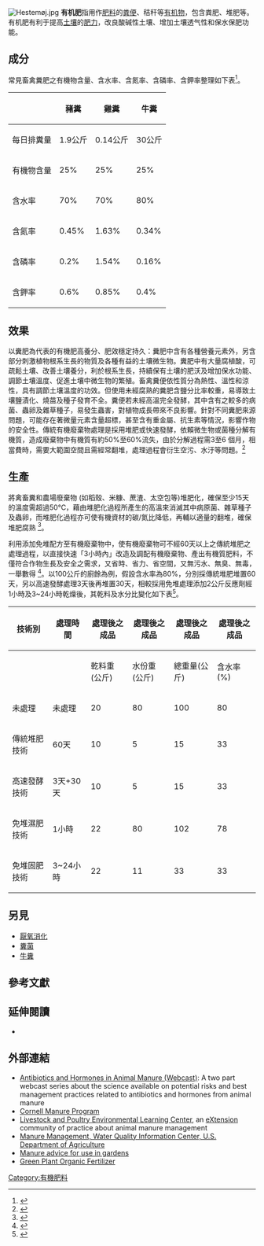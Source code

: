 [[File:Hestemøj.jpg|thumb]]
'''有机肥'''指用作[[肥料|肥料]]的[[粪便|粪便]]、秸秆等[[有机物|有机物]]，包含粪肥、堆肥等。有机肥有利于提高[[土壤|土壤]]的[[肥力|肥力]]，改良酸碱性土壤、增加土壤透气性和保水保肥功能。

==成分==
常見畜禽糞肥之有機物含量、含水率、含氮率、含磷率、含鉀率整理如下表<ref>{{cite web |author1=Biotech, Y.-S.E. |title=有機廢棄物管理-糞便堆肥 |url=https://www.yessun.com/zh/manure-compost/ |accessdate=2021-11-15 |archive-date=2021-11-15 |archive-url=https://web.archive.org/web/20211115145958/https://www.yessun.com/zh/manure-compost/ |dead-url=no }}</ref>。
{| class="wikitable"
|-
!   !! 豬糞 !! 雞糞 !! 牛糞
|-
| 每日排糞量 || 1.9公斤 || 0.14公斤 || 30公斤
|-
| 有機物含量 || 25% || 25% || 25% 
|-
| 含水率 || 70% || 70% || 80%
|-
| 含氮率 || 0.45% || 1.63% || 0.34%
|-
| 含磷率 || 0.2% || 1.54% || 0.16%
|-
| 含鉀率 || 0.6% || 0.85% || 0.4%
|}

==效果==
以糞肥為代表的有機肥高養分、肥效穩定持久：糞肥中含有各種營養元素外，另含部分刺激植物根系生長的物質及各種有益的土壤微生物。糞肥中有大量腐植酸，可疏鬆土壤、改善土壤養分，利於根系生長，持續保有土壤的肥沃及增加保水功能、調節土壤溫度、促進土壤中微生物的繁殖。畜禽糞便依性質分為熱性、溫性和涼性，具有調節土壤溫度的功效。但使用未經腐熟的糞肥含鹽分比率較重，易導致土壤鹽漬化、燒苗及種子發育不全。糞便若未經高溫完全發酵，其中含有之較多的病菌、蟲卵及雜草種子，易發生蟲害，對植物成長帶來不良影響。針對不同糞肥來源問題，可能存在著微量元素含量超標，甚至含有重金屬、抗生素等情況，影響作物的安全性。傳統有機廢棄物處理是採用堆肥或快速發酵，依賴微生物或菌種分解有機質，造成廢棄物中有機質有約50%至60%流失，由於分解過程需3至6 個月，相當費時，需要大範圍空間且需經常翻堆，處理過程會衍生空污、水汙等問題。<ref>{{cite journal |author1=潘春方、任延銘、關洪英、孫丹、閆麗紅 |title=動物糞便中重金屬對土壤影響探討 |journal=飼料博覽 |date=2019 |issue=05}}</ref>

==生產==
將禽畜糞和農場廢棄物 (如稻殼、米糠、蔗渣、太空包等)堆肥化，確保至少15天的溫度需超過50℃，藉由堆肥化過程所產生的高溫來消滅其中病原菌、雜草種子及蟲卵，而堆肥化過程亦可使有機資材的碳/氮比降低，再輔以適量的翻堆，確保堆肥腐熟 <ref>{{cite web |author1=行政院農業委員會 |title=禽畜糞堆肥製作及施用手冊 |url=https://tagis.coa.gov.tw/FileUpload/Public_Manage/Propaganda/2017/20171121145345.pdf |accessdate=2021-11-15 |archive-date=2018-04-03 |archive-url=https://web.archive.org/web/20180403130240/http://tagis.coa.gov.tw/FileUpload/Public_Manage/Propaganda/2017/20171121145345.pdf |dead-url=no }}</ref>。

利用添加免堆配方至有機廢棄物中，使有機廢棄物可不經60天以上之傳統堆肥之處理過程，以直接快速「3小時內」改造及調配有機廢棄物、產出有機質肥料，不僅符合作物生長及安全之需求，又省時、省力、省空間，又無污水、無臭、無毒，一舉數得 <ref>{{cite web |author1=Biotech, Y.-S.E |title=有機廢棄物管理-原理與理論背景 |url=https://www.yessun.com/zh/principle-and-theory/ |accessdate=2021-11-15 |archive-date=2021-11-15 |archive-url=https://web.archive.org/web/20211115144932/https://www.yessun.com/zh/principle-and-theory/ |dead-url=no }}</ref>。以100公斤的廚餘為例，假設含水率為80%，分別採傳統堆肥堆置60天，另以高速發酵處理3天後再堆置30天，相較採用免堆處理添加2公斤反應劑經 1小時及3~24小時乾燥後，其乾料及水分比變化如下表<ref>{{cite web |author1=Biotech, Y.-S.E. |title=有機廢棄物管理-免堆科技節能報導 |url=https://www.yessun.com/zh/new-energy-saving-trend-create-green-turn |accessdate=2021-11-15 |archive-date=2021-11-15 |archive-url=https://web.archive.org/web/20211115150053/https://www.yessun.com/zh/new-energy-saving-trend-create-green-turn |dead-url=no }}</ref>。

{| class="wikitable"
|-
! 技術別 !! 處理時間 !! 處理後之成品 !! 處理後之成品 !!處理後之成品 !!處理後之成品
|-
!   !!   !! 乾料重(公斤) !! 水份重(公斤) !! 總重量(公斤) !! 含水率(%)
|-
| 未處理 || 未處理 || 20 || 80 || 100 || 80 
|-
| 傳統堆肥技術 || 60天 || 10 || 5 || 15 || 33 
|-
| 高速發酵技術 || 3天+30天 || 10 || 5 || 15 || 33
|-
| 免堆濕肥技術 || 1小時 || 22 || 80 || 102 || 78 
|-
| 免堆固肥技術 || 3~24小時 || 22 || 11 || 33 || 33 
|}

==另見==
* [[厭氧消化|厭氧消化]]
* [[糞菌|糞菌]]
* [[牛糞|牛糞]]

== 參考文獻 ==
{{reflist}}

==延伸閱讀==
* {{cite journal | author=Winterhalder, B., R. Larsen, and R. B. Thomas. | year=1974. | title=Dung as an essential resource in a highland Peruvian community | journal=Human Ecology | volume=2 | pages=89–104 | doi=10.1007/BF01558115}}

==外部連結==
{{Commonscat|Manure}}
* [https://web.archive.org/web/20100403100643/http://www.extension.org/pages/Antibiotics_and_Hormones_in_Animal_Manure_Webcast Antibiotics and Hormones in Animal Manure (Webcast)]: A two part webcast series about the science available on potential risks and best management practices related to antibiotics and hormones from animal manure
* [http://www.manuremanagement.cornell.edu/ Cornell Manure Program] {{Wayback|url=http://www.manuremanagement.cornell.edu/ |date=20190506145331 }}
*[https://web.archive.org/web/20101227124550/http://www.extension.org/animal+manure+management Livestock and Poultry Environmental Learning Center], an [http://www.extension.org eXtension] community of practice about animal manure management
* [http://www.nal.usda.gov/wqic/manure.shtml Manure Management, Water Quality Information Center, U.S. Department of Agriculture] {{Wayback|url=http://www.nal.usda.gov/wqic/manure.shtml |date=20091025082218 }}
* [https://web.archive.org/web/20100427055856/http://www.turfandstuff.com/page.php?xPage=how_to_improve_your_soil.html Manure advice for use in gardens]
* [http://www.greenplant.com.my Green Plant Organic Fertilizer] {{Wayback|url=http://www.greenplant.com.my/ |date=20210116172512 }}

{{Authority control}}

[[Category:有機肥料|Category:有機肥料]]